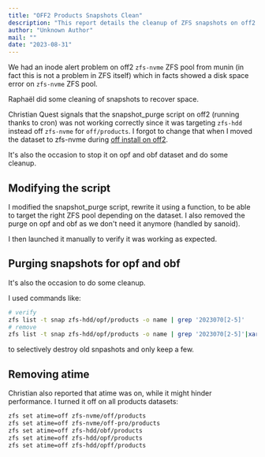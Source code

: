 ```yaml
---
title: "OFF2 Products Snapshots Clean"
description: "This report details the cleanup of ZFS snapshots on off2's `zfs-nvme` pool to resolve disk space issues. It covers modifying the `snapshot_purge` script, manually purging old snapshots for opf and obf, and disabling `atime` for performance."
author: "Unknown Author"
mail: ""
date: "2023-08-31"
---
```


We had an inode alert problem on off2 `zfs-nvme` ZFS pool from munin (in fact this is not a problem in ZFS itself) which in facts showed a disk space error on `zfs-nvme` ZFS pool.

Raphaël did some cleaning of snapshots to recover space.

Christian Quest signals that the snapshot_purge script on off2 (running thanks to cron) was not working correctly since it was targeting `zfs-hdd` instead off `zfs-nvme` for `off/products`.
I forgot to change that when I moved the dataset to zfs-nvme during [off install on off2](./2023-07-off2-off-reinstall.md).

It's also the occasion to stop it on opf and obf dataset and do some cleanup.


## Modifying the script

I modified the snapshot_purge script, rewrite it using a function, to be able to target the right ZFS pool depending on the dataset. I also removed the purge on opf and obf as we don't need it anymore (handled by sanoid).

I then launched it manually to verify it was working as expected.

## Purging snapshots for opf and obf

It's also the occasion to do some cleanup.

I used commands like:
```bash
# verify
zfs list -t snap zfs-hdd/opf/products -o name | grep '2023070[2-5]'
# remove
zfs list -t snap zfs-hdd/opf/products -o name | grep '2023070[2-5]'|xargs --verbose -n 1 zfs destroy
```
to selectively destroy old snpashots and only keep a few.

## Removing atime

Christian also reported that atime was on, while it might hinder performance. I turned it off on all products datasets:

```bash
zfs set atime=off zfs-nvme/off/products
zfs set atime=off zfs-nvme/off-pro/products
zfs set atime=off zfs-hdd/obf/products
zfs set atime=off zfs-hdd/opf/products
zfs set atime=off zfs-hdd/opff/products
```